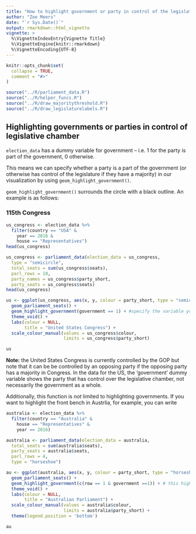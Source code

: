 ```yaml
---
title: "How to highlight government or party in control of the legislature"
author: "Zoe Meers"
date: "`r Sys.Date()`"
output: rmarkdown::html_vignette
vignette: >
  %\VignetteIndexEntry{Vignette Title}
  %\VignetteEngine{knitr::rmarkdown}
  %\VignetteEncoding{UTF-8}
---
```


```r
knitr::opts_chunk$set(
  collapse = TRUE,
  comment = "#>"
)

source("../R/parliament_data.R")
source("../R/helper_funcs.R")
source("../R/draw_majoritythreshold.R")
source("../R/draw_legislaturelabels.R")
```

## Highlighting governments or parties in control of legislative chamber


`election_data` has a dummy variable for government -- i.e. 1 for the party is part of the government, 0 otherwise.

This means we can specify whether a party is a part of the government (or otherwise has control of the legislature if they have a majority) in our visualization by using  `geom_highlight_government()`.

`geom_highlight_government()` surrounds the circle with a black outline. An example is as follows:

### 115th Congress

```r
us_congress <- election_data %>%
  filter(country == "USA" &
    year == 2016 &
    house == "Representatives")
head(us_congress)
```

```r
us_congress <- parliament_data(election_data = us_congress,
  type = "semicircle",
  total_seats = sum(us_congress$seats),
  parl_rows = 10,
  party_names = us_congress$party_short,
  party_seats = us_congress$seats)
head(us_congress)
```

```r
us <- ggplot(us_congress, aes(x, y, colour = party_short, type = "semicircle")) +
  geom_parliament_seats() + 
  geom_highlight_government(government == 1) + #specify the variable you want to highlight here!
  theme_void() +
  labs(colour = NULL, 
       title = "United States Congress") +
  scale_colour_manual(values = us_congress$colour, 
                      limits = us_congress$party_short) 

us
```

**Note:** the United States Congress is currently controlled by the GOP but note that it can be be controlled by an opposing party if the opposing party has a majority in Congress. In the data for the US, the 'government' dummy variable shows the party that has control over the legislative chamber, not necessarily the government as a whole.

Additionally, this function is *not* limited to highlighting governments. If you want to highlight the front bench in Austrlia, for example, you can write
```r
australia <- election_data %>%
  filter(country == "Australia" &
    house == "Representatives" &
    year == 2016) 

australia <- parliament_data(election_data = australia,
  total_seats = sum(australia$seats),
  party_seats = australia$seats,
  parl_rows = 4,
  type = "horseshoe")
```

```r
au <- ggplot(australia, aes(x, y, colour = party_short, type = "horseshoe")) +
  geom_parliament_seats() + 
  geom_highlight_government(c(row == 1 & government ==1)) + # this highlights the front bench.
  theme_void() +
  labs(colour = NULL, 
       title = "Australian Parliament") +
  scale_colour_manual(values = australia$colour, 
                      limits = australia$party_short) + 
  theme(legend.position = 'bottom') 

au
```
